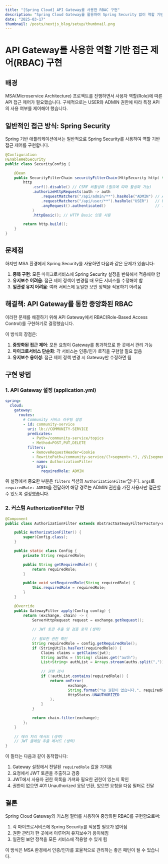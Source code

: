 ```yaml
---
title: "[Spring Cloud] API Gateway를 사용한 RBAC 구현"
description: "Spring Cloud Gateway를 활용하여 Spring Security 없이 역할 기반 접근 제어(RBAC)를 구현하는 방법을 알아봅니다."
date: "2025-03-17"
thumbnail: /posts/nextjs_blog/setup/thumbnail.png
---
```


# API Gateway를 사용한 역할 기반 접근 제어(RBAC) 구현

## 배경

MSA(Microservice Architecture) 프로젝트를 진행하면서 사용자 역할(Role)에 따른 API 접근 제어가 필요했습니다. 구체적으로는 USER와 ADMIN 권한에 따라 특정 API의 사용 여부를 제어해야 했습니다.

## 일반적인 접근 방식: Spring Security

Spring 기반 애플리케이션에서는 일반적으로 Spring Security를 사용하여 역할 기반 접근 제어를 구현합니다.

```java
@Configuration
@EnableWebSecurity
public class SecurityConfig {

    @Bean
    public SecurityFilterChain securityFilterChain(HttpSecurity http) throws Exception {
        http
            .csrf().disable() // CSRF 비활성화 (필요에 따라 활성화 가능)
            .authorizeHttpRequests(auth -> auth
                .requestMatchers("/api/admin/**").hasRole("ADMIN") // ADMIN 권한만 접근 가능
                .requestMatchers("/api/user/**").hasRole("USER")   // USER 권한만 접근 가능
                .anyRequest().authenticated()                      // 그 외 요청은 인증 필요
            )
            .httpBasic(); // HTTP Basic 인증 사용

        return http.build();
    }
}
```

## 문제점

하지만 MSA 환경에서 Spring Security를 사용하면 다음과 같은 문제가 있습니다:

1. **중복 구현**: 모든 마이크로서비스에 Spring Security 설정을 반복해서 적용해야 함
2. **유지보수 어려움**: 접근 제어 정책이 변경될 때 모든 서비스를 수정해야 함
3. **일관성 유지 어려움**: 여러 서비스에 동일한 보안 정책을 적용하기 어려움

## 해결책: API Gateway를 통한 중앙화된 RBAC

이러한 문제를 해결하기 위해 API Gateway에서 RBAC(Role-Based Access Control)를 구현하기로 결정했습니다. 

이 방식의 장점은:

1. **중앙화된 접근 제어**: 모든 요청이 Gateway를 통과하므로 한 곳에서 관리 가능
2. **마이크로서비스 단순화**: 각 서비스는 인증/인가 로직을 구현할 필요 없음
3. **유지보수 용이성**: 접근 제어 정책 변경 시 Gateway만 수정하면 됨

## 구현 방법

### 1. API Gateway 설정 (application.yml)

```yaml
spring:
  cloud:
    gateway:
      routes:
        # Community 서비스 라우팅 설정
        - id: community-service
          uri: lb://COMMUNITY-SERVICE
          predicates:
            - Path=/community-service/topics
            - Method=POST,PUT,DELETE
          filters:
            - RemoveRequestHeader=Cookie
            - RewritePath=/community-service/(?<segment>.*), /$\{segment}
            - name: AuthorizationFilter
              args:
                requiredRole: ADMIN
```

위 설정에서 중요한 부분은 `filters` 섹션의 `AuthorizationFilter`입니다. `args`로 `requiredRole: ADMIN`을 전달하여 해당 경로는 ADMIN 권한을 가진 사용자만 접근할 수 있도록 설정했습니다.

### 2. 커스텀 AuthorizationFilter 구현

```java
@Component
public class AuthorizationFilter extends AbstractGatewayFilterFactory<AuthorizationFilter.Config> {

    public AuthorizationFilter() {
        super(Config.class);
    }

    public static class Config {
        private String requiredRole;

        public String getRequiredRole() {
            return requiredRole;
        }

        public void setRequiredRole(String requiredRole) {
            this.requiredRole = requiredRole;
        }
    }

    @Override
    public GatewayFilter apply(Config config) {
        return (exchange, chain) -> {
            ServerHttpRequest request = exchange.getRequest();
            
            // JWT 토큰 추출 및 검증 로직 (생략)
            
            // 필요한 권한 확인
            String requiredRole = config.getRequiredRole();
            if (StringUtils.hasText(requiredRole)) {
                Claims claims = getClaims(jwt);
                String auths = (String) claims.get("auth");
                List<String> authList = Arrays.stream(auths.split(",")).toList();
                
                // 권한 검사
                if (!authList.contains(requiredRole)) {
                    return onError(
                            exchange,
                            String.format("%s 권한이 없습니다.", requiredRole),
                            HttpStatus.UNAUTHORIZED
                    );
                }
            }

            return chain.filter(exchange);
        };
    }
    
    // 에러 처리 메서드 (생략)
    // JWT 클레임 추출 메서드 (생략)
}
```

이 필터는 다음과 같이 동작합니다:

1. Gateway 설정에서 전달된 `requiredRole` 값을 가져옴
2. 요청에서 JWT 토큰을 추출하고 검증
3. JWT에서 사용자 권한 목록을 가져와 필요한 권한이 있는지 확인
4. 권한이 없으면 401 Unauthorized 응답 반환, 있으면 요청을 다음 필터로 전달

## 결론

Spring Cloud Gateway와 커스텀 필터를 사용하여 중앙화된 RBAC를 구현함으로써:

1. 각 마이크로서비스에 Spring Security를 적용할 필요가 없어짐
2. 권한 관리가 한 곳에서 이루어져 유지보수가 용이해짐
3. 일관된 보안 정책을 모든 서비스에 적용할 수 있게 됨

이 방식은 MSA 환경에서 인증/인가를 효율적으로 관리하는 좋은 패턴이 될 수 있습니다.



